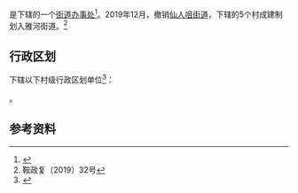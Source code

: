 {{中国乡级行政区|21/03/23/004/000
| 电话区号 = 412
}}

'''{{PAGENAMEBASE}}'''是{{PRC admin/fullname|21/03/23/004/000|3}}下辖的一个[[街道办事处|街道办事处]]<ref>{{PRC admin/ref sgc|{{PRC admin/parent|21/03/23/004/000}}}}</ref>。2019年12月，撤销[[仙人咀街道|仙人咀街道]]，下辖的5个村成建制划入雅河街道。<ref>鞍政复〔2019〕32号</ref>

== 行政区划 ==
{{PAGENAMEBASE}}下辖以下村级行政区划单位<ref>{{PRC admin/ref sgc|21/03/23/004/000}}</ref>：

{{PRC admin/children|21/03/23/004/000}}。

== 参考资料 ==
{{reflist}}

{{PRC admin/navcat|21/03/23/004/000}}